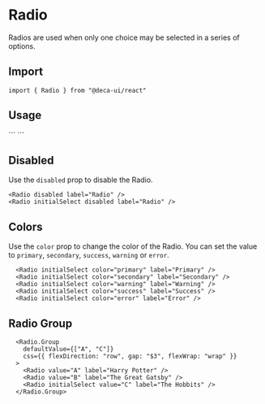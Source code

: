 
# Radio
Radios are used when only one choice may be selected in a series of options.

## Import
```
import { Radio } from "@deca-ui/react"
```

## Usage
<ComponentWrapper>
  <Radio initialSelect label="Radio" />
</ComponentWrapper>
```
<Radio initialSelect label="Radio" />
```

## Disabled
Use the `disabled` prop to disable the Radio.
<ComponentWrapper>
  <Radio disabled label="Radio" />
  <Radio initialSelect disabled label="Radio" />
</ComponentWrapper>
```
<Radio disabled label="Radio" />
<Radio initialSelect disabled label="Radio" />
```

## Colors
Use the `color` prop to change the color of the Radio. You can set the value to `primary`, `secondary`, `success`, `warning` or `error`.
<ComponentWrapper>
  <Radio initialSelect color="primary" label="Primary" />
  <Radio initialSelect color="secondary" label="Secondary" />
  <Radio initialSelect color="success" label="Success" />
  <Radio initialSelect color="warning" label="Warning" />
  <Radio initialSelect color="error" label="Error" />
</ComponentWrapper>

```
  <Radio initialSelect color="primary" label="Primary" />
  <Radio initialSelect color="secondary" label="Secondary" />
  <Radio initialSelect color="warning" label="Warning" />
  <Radio initialSelect color="success" label="Success" />
  <Radio initialSelect color="error" label="Error" />
```

## Radio Group

<ComponentWrapper>
  <Radio.Group defaultValue={["A", "C"]} css={{ flexDirection: "row", gap: "$3", flexWrap: "wrap" }}>
    <Radio initialSelect value="A" label="Harry Potter" />
    <Radio initialSelect value="B" label="The Great Gatsby" />
    <Radio initialSelect value="C" label="The Hobbits" />
  </Radio.Group>
</ComponentWrapper>

```
  <Radio.Group
    defaultValue={["A", "C"]}
    css={{ flexDirection: "row", gap: "$3", flexWrap: "wrap" }}
  >
    <Radio value="A" label="Harry Potter" />
    <Radio value="B" label="The Great Gatsby" />
    <Radio initialSelect value="C" label="The Hobbits" />
  </Radio.Group>
```

